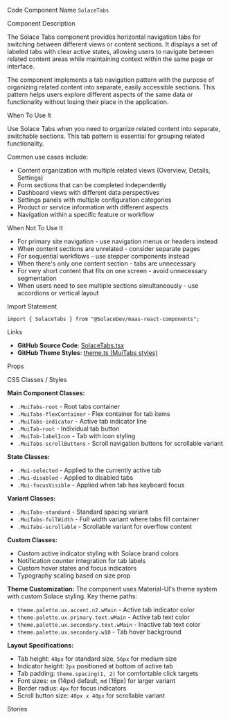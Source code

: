
<Meta of={SolaceTabsStories} />

<Title>Solace Tabs</Title>

<Description of={SolaceTabsStories} />

<Subtitle>Code Component Name</Subtitle>
`SolaceTabs`

<Subtitle>Component Description</Subtitle>

The Solace Tabs component provides horizontal navigation tabs for switching between different views or content sections. It displays a set of labeled tabs with clear active states, allowing users to navigate between related content areas while maintaining context within the same page or interface.

The component implements a tab navigation pattern with the purpose of organizing related content into separate, easily accessible sections. This pattern helps users explore different aspects of the same data or functionality without losing their place in the application.

<Subtitle>When To Use It</Subtitle>

Use Solace Tabs when you need to organize related content into separate, switchable sections. This tab pattern is essential for grouping related functionality.

Common use cases include:

- Content organization with multiple related views (Overview, Details, Settings)
- Form sections that can be completed independently
- Dashboard views with different data perspectives
- Settings panels with multiple configuration categories
- Product or service information with different aspects
- Navigation within a specific feature or workflow

<Subtitle>When Not To Use It</Subtitle>

- For primary site navigation - use navigation menus or headers instead
- When content sections are unrelated - consider separate pages
- For sequential workflows - use stepper components instead
- When there's only one content section - tabs are unnecessary
- For very short content that fits on one screen - avoid unnecessary segmentation
- When users need to see multiple sections simultaneously - use accordions or vertical layout

<Subtitle>Import Statement</Subtitle>

```tsx
import { SolaceTabs } from "@SolaceDev/maas-react-components";
```

<Subtitle>Links</Subtitle>

- **GitHub Source Code**: [SolaceTabs.tsx](https://github.com/SolaceDev/maas-react-components/blob/main/src/components/layout/SolaceTabs.tsx)
- **GitHub Theme Styles**: <a href="https://github.com/SolaceDev/maas-react-components/blob/main/src/resources/theme.ts#:~:text=MuiTabs" target="_blank">theme.ts (MuiTabs styles)</a>

<Subtitle>Props</Subtitle>

<ArgTypes of={SolaceTabsStories} />

<Subtitle>CSS Classes / Styles</Subtitle>

**Main Component Classes:**

- `.MuiTabs-root` - Root tabs container
- `.MuiTabs-flexContainer` - Flex container for tab items
- `.MuiTabs-indicator` - Active tab indicator line
- `.MuiTab-root` - Individual tab button
- `.MuiTab-labelIcon` - Tab with icon styling
- `.MuiTabs-scrollButtons` - Scroll navigation buttons for scrollable variant

**State Classes:**

- `.Mui-selected` - Applied to the currently active tab
- `.Mui-disabled` - Applied to disabled tabs
- `.Mui-focusVisible` - Applied when tab has keyboard focus

**Variant Classes:**

- `.MuiTabs-standard` - Standard spacing variant
- `.MuiTabs-fullWidth` - Full width variant where tabs fill container
- `.MuiTabs-scrollable` - Scrollable variant for overflow content

**Custom Classes:**

- Custom active indicator styling with Solace brand colors
- Notification counter integration for tab labels
- Custom hover states and focus indicators
- Typography scaling based on size prop

**Theme Customization:**
The component uses Material-UI's theme system with custom Solace styling. Key theme paths:

- `theme.palette.ux.accent.n2.wMain` - Active tab indicator color
- `theme.palette.ux.primary.text.wMain` - Active tab text color
- `theme.palette.ux.secondary.text.wMain` - Inactive tab text color
- `theme.palette.ux.secondary.w10` - Tab hover background

**Layout Specifications:**

- Tab height: `48px` for standard size, `56px` for medium size
- Indicator height: `2px` positioned at bottom of active tab
- Tab padding: `theme.spacing(1, 2)` for comfortable click targets
- Font sizes: `sm` (14px) default, `md` (16px) for larger variant
- Border radius: `4px` for focus indicators
- Scroll button size: `40px x 40px` for scrollable variant

<Subtitle>Stories</Subtitle>

<CustomStories />
